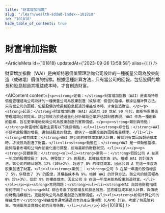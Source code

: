 ```yaml
---
title: "財富增加指數"
slug: "/learn/wealth-added-index--101818"
id: "101818"
hide_table_of_contents: true
---
```



# 財富增加指數

<ArticleMeta id={101818} updatedAt={'2023-09-26 13:58:58'} alias={`[]`} />
<div className='border-solid border-b border-t-0 my-4 border-[var(--ifm-color-gray-300)]' />

財富增加指數（WAI）是由斯特恩價值管理諮詢公司設計的一種衡量公司為股東創造（或破壞）價值的指標。根據這種計算方法，只有當公司的回報，包括股價的增長和股息超過其權益成本時，才會創造財富。

<AIContent content={`<p><strong>定義：</strong>財富增加指數（WAI）是由斯特恩價值管理諮詢公司設計的一種衡量公司為股東創造（或破壞）價值的指標。根據這種計算方法，只有當公司的回報，包括股價的增長和股息超過其權益成本時，才會創造財富。</p><p><strong>起源：</strong>財富增加指數（WAI）起源於 20 世紀 90 年代，由斯特恩價值管理諮詢公司提出。該公司致力於通過量化分析幫助企業評估其財務表現，WAI 作為一種創新的指標，旨在更準確地反映公司為股東創造的實際價值。</p><p><strong>類別與特點：</strong>財富增加指數主要有以下幾個特點：<ul><li><strong>綜合性：</strong>WAI 不僅考慮股價的增長，還包括股息的發放，提供了一個更全面的回報衡量標準。</li><li><strong>權益成本：</strong>WAI 將公司的權益成本納入計算，確保只有當回報超過成本時，才被視為創造了財富。</li><li><strong>動態性：</strong>WAI 是一個動態指標，能夠隨着市場和公司內部變化進行調整，反映最新的財務狀況。</li></ul></p><p><strong>具體案例：</strong><ol><li><strong>案例一：</strong>假設公司 A 在某一年度的股價增長了 10%，併發放了 2% 的股息，其權益成本為 8%。根據 WAI 的計算方法，該公司的總回報為 12%（10%+2%），超過了 8% 的權益成本，因此公司 A 在這一年度為股東創造了財富。</li><li><strong>案例二：</strong>公司 B 在某一年度的股價增長了 5%，併發放了 3% 的股息，其權益成本為 9%。根據 WAI 的計算方法，該公司的總回報為 8%（5%+3%），低於 9% 的權益成本，因此公司 B 在這一年度未能為股東創造財富。</li></ol></p><p><strong>常見問題：</strong><ul><li><strong>WAI 與其他財務指標有何不同？</strong>WAI 綜合考慮了股價增長和股息發放，並將權益成本納入計算，與傳統的財務指標相比，更能反映公司為股東創造的實際價值。</li><li><strong>如何計算公司的權益成本？</strong>權益成本通常通過資本資產定價模型（CAPM）計算，考慮了無風險利率、市場風險溢價和公司的貝塔係數。</li></ul></p>`} id={101818} />
